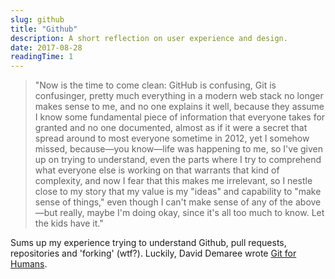 ```yaml
---
slug: github
title: "Github"
description: A short reflection on user experience and design.
date: 2017-08-28
readingTime: 1
---
```


>"Now is the time to come clean: GitHub is confusing, Git is confusinger, pretty much everything in a modern web stack no longer makes sense to me, and no one explains it well, because they assume I know some fundamental piece of information that everyone takes for granted and no one documented, almost as if it were a secret that spread around to most everyone sometime in 2012, yet I somehow missed, because—you know—life was happening to me, so I've given up on trying to understand, even the parts where I try to comprehend what everyone else is working on that warrants that kind of complexity, and now I fear that this makes me irrelevant, so I nestle close to my story that my value is my "ideas" and capability to "make sense of things," even though I can't make sense of any of the above—but really, maybe I'm doing okay, since it's all too much to know. Let the kids have it."

Sums up my experience trying to understand Github, pull requests, repositories and 'forking' (wtf?). Luckily, David Demaree wrote <a href="https://abookapart.com/products/git-for-humans">Git for Humans</a>.
